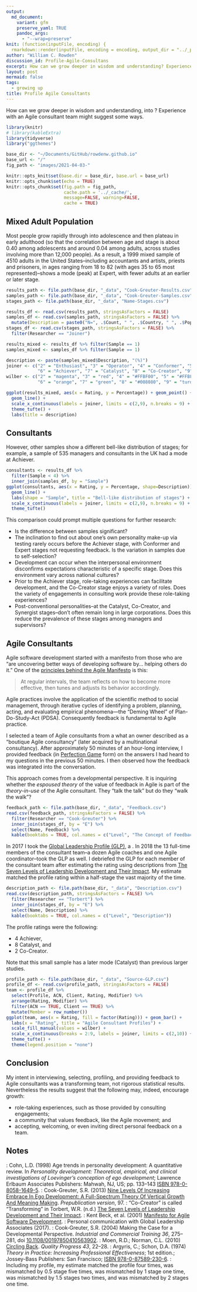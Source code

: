 ```yaml
---
output:
  md_document:
    variant: gfm
    preserve_yaml: TRUE
    pandoc_args:
      - "--wrap=preserve"
knit: (function(inputFile, encoding) {
  rmarkdown::render(inputFile, encoding = encoding, output_dir = "../_posts") })
author: "William C. Rowden"
discussion_id: Profile-Agile-Consultans
excerpt: How can we grow deeper in wisdom and understanding? Experience with an Agile consultant team might suggest some ways.
layout: post
mermaid: false
tags:
  - growing up
title: Profile Agile Consultants
---
```


How can we grow deeper in wisdom and understanding, into `["post logical" thinking]({% post_url 2021-03-14-Grown-Up-Thinking %})`{=markdown}? Experience with an Agile consultant team might suggest some ways.

```r
library(knitr)
# library(kableExtra)
library(tidyverse)
library("ggthemes")

base_dir <- "~/Documents/GitHub/rowdenw.github.io"
base_url <- "/"
fig_path <- "images/2021-04-03-"

knitr::opts_knit$set(base.dir = base_dir, base.url = base_url)
knitr::opts_chunk$set(echo = TRUE)
knitr::opts_chunk$set(fig.path = fig_path,
                      cache.path = '../_cache/',
                      message=FALSE, warning=FALSE,
                      cache = TRUE)
```

## Mixed Adult Population

Most people grow rapidly through `[development stages]({% post_url 2021-03-07-What-Is-Growing-Up %})`{=markdown} into adolescence and then plateau in early adulthood (so that the correlation between age and stage is about 0.40 among adolescents and around 0.04 among adults, across studies involving more than 12,000 people).`[^a]`{=markdown} As a result, a 1999 mixed sample of 4510 adults in the United States--including accountants and artists, priests and prisoners, in ages ranging from 18 to 82 (with ages 35 to 65 most represented)--shows a mode (peak) at Expert, with fewer adults at an earlier or later stage.`[^b]`{=markdown}

```r
results_path <- file.path(base_dir, "_data", "Cook-Greuter-Results.csv")
samples_path <- file.path(base_dir, "_data", "Cook-Greuter-Samples.csv")
stages_path <- file.path(base_dir, "_data", "Name-Stages.csv")

results_df <- read.csv(results_path, stringsAsFactors = FALSE)
samples_df <- read.csv(samples_path, stringsAsFactors = FALSE) %>%
  mutate(Description = paste0("N=", .$Count, " ", .$Country, " ", .$Population))
stages_df <- read.csv(stages_path, stringsAsFactors = FALSE) %>%
  filter(Researcher == "Joiner")
```

```r
results_mixed <- results_df %>% filter(Sample == 1)
samples_mixed <- samples_df %>% filter(Sample == 1)

description <- paste(samples_mixed$Description, "(%)")
joiner <- c("2" = "Enthusiast", "3" = "Operator", "4" = "Conformer", "5" = "Expert",
            "6" = "Achiever", "7" = "Catalyst", "8" = "Co-Creator", "9" = "Synergist")
wilber <- c("2" = "magenta", "3" = "red", "4" = "#FFBF00", "5" = "#FFBF00",
            "6" = "orange", "7" = "green", "8" = "#008080", "9" = "turquoise")

ggplot(results_mixed, aes(x = Rating, y = Percentage)) + geom_point() +
  geom_line() +
  scale_x_continuous(labels = joiner, limits = c(2,9), n.breaks = 9) +
  theme_tufte() +
  labs(title = description)
```

## Consultants

However, other samples show a different bell-like distribution of stages; for example, a sample of 535 managers and consultants in the UK had a mode at Achiever.`[^b]`{=markdown}

```r
consultants <- results_df %>%
  filter(Sample < 4) %>%
  inner_join(samples_df, by = "Sample")
ggplot(consultants, aes(x = Rating, y = Percentage, shape=Description)) + geom_point() +
  geom_line() +
  labs(shape = "Sample", title = "Bell-like distribution of stages") +
  scale_x_continuous(labels = joiner, limits = c(2,9), n.breaks = 9) +
  theme_tufte()
```

This comparison could prompt multiple questions for further research:

* Is the difference between samples significant?
* The inclination to find out about one's own personality make-up via testing rarely occurs before the Achiever stage, with Conformer and Expert stages not requesting feedback.`[^b]`{=markdown} Is the variation in samples due to self-selection?
* Development can occur when the interpersonal environment disconfirms expectations characteristic of a specific stage.`[^a]`{=markdown} Does this environment vary across national cultures?
* Prior to the Achiever stage, role-taking experiences can facilitate development,`[^a]`{=markdown} and the Co-Creator stage enjoys a variety of roles.`[^c]`{=markdown} Does the variety of engagements in consulting work provide these role-taking experiences?
* Post-conventional personalities--at the Catalyst, Co-Creator, and Synergist stages--don't often remain long in large corporations.`[^e]`{=markdown} Does this reduce the prevalence of these stages among managers and supervisors?

## Agile Consultants

Agile software development started with a manifesto from those who are "are uncovering better ways of developing software by... helping others do it."`[^d]`{=markdown} One of the [principles behind the Agile Manifesto](https://agilemanifesto.org/principles.html) is this:

> At regular intervals, the team reflects on how to become more effective, then tunes and adjusts
> its behavior accordingly.

Agile practices involve the application of the scientific method to social management, through iterative cycles of identifying a problem, planning, acting, and evaluating empirical phenomena—the “Deming Wheel” of Plan-Do-Study-Act (PDSA).`[^g]`{=markdown} Consequently feedback is fundamental to Agile practice.

I selected a team of Agile consultants from a what an owner described as a "boutique Agile consultancy" (later acquired by a multinational consultancy). After approximately 50 minutes of an hour-long interview, I provided feedback (in [Perfection Game](https://liveingreatness.com/core-protocols/perfection-game/) form) on the answers I had heard to my questions in the previous 50 minutes. I then observed how the feedback was integrated into the conversation.

This approach comes from a developmental perspective.`[^f]`{=markdown} It is inquiring whether the *espoused theory* of the value of feedback in Agile is part of the *theory-in-use* of the Agile consultant.`[^h]`{=markdown} They "talk the talk" but do they "walk the walk"?

```r
feedback_path <- file.path(base_dir, "_data", "Feedback.csv")
read.csv(feedback_path, stringsAsFactors = FALSE) %>%
  filter(Researcher == "Cook-Greuter") %>%
  inner_join(stages_df, by = "E") %>%
  select(Name, Feedback) %>%
  kable(booktabs = TRUE, col.names = c("Level", "The Concept of Feedback"))
```

In 2017 I took the [Global Leadership Profile (GLP)](https://www.gla.global/the-glp-overview/), a `[sentence completion profile]({% post_url 2021-03-07-What-Is-Growing-Up %})`{=markdown}. In 2018 the 13 full-time members of the consultant team--a dozen Agile coaches and one Agile coordinator--took the GLP as well. I debriefed the GLP for each member of the consultant team after estimating the rating using descriptions from [The Seven Levels of Leadership Development and Their Impact](https://www.gla.global/the-glp/levels-of-leadership-development/). My estimate matched the profile rating within a half-stage the vast majority of the time.`[^i]`{=markdown}

```r
description_path <- file.path(base_dir, "_data", "Description.csv")
read.csv(description_path, stringsAsFactors = FALSE) %>%
  filter(Researcher == "Torbert") %>%
  inner_join(stages_df, by = "E") %>%
  select(Name, Description) %>%
  kable(booktabs = TRUE, col.names = c("Level", "Description"))
```

The profile ratings were the following:

- 4 Achiever,
- 8 Catalyst, and
- 2 Co-Creator.

Note that this small sample has a later mode (Catalyst) than previous larger studies.

```r
profile_path <- file.path(base_dir, "_data", "Source-GLP.csv")
profile_df <- read.csv(profile_path, stringsAsFactors = FALSE)
team <- profile_df %>%
  select(Profile, ACN, Client, Rating, Modifier) %>%
  arrange(Rating, Modifier) %>%
  filter(ACN == TRUE, Client == TRUE) %>%
  mutate(Member = row_number())
ggplot(team, aes(x = Rating, fill = factor(Rating))) + geom_bar() +
  labs(x = "Rating", title = "Agile Consultant Profiles") +
  scale_fill_manual(values = wilber) +
  scale_x_continuous(breaks = 2:9, labels = joiner, limits = c(2,10)) +
  theme_tufte() +
  theme(legend.position = "none")
```

## Conclusion

My intent in interviewing, selecting, profiling, and providing feedback to Agile consultants was a transforming team, not rigorous statistical results. Nevertheless the results suggest that the following may, indeed, encourage growth:

* role-taking experiences, such as those provided by consulting engagements;
* a community that values feedback, like the Agile movement; and
* accepting, welcoming, or even inviting direct personal feedback on a team.

## Notes

`[^a]`{=markdown}: Cohn, L.D. (1998) Age trends in personality development: A quantitative review. In _Personality development: Theoretical, empirical, and clinical investigations of Loevinger’s conception of ego development_; Lawrence Erlbaum Associates Publishers: Mahwah, NJ, US; pp. 133–143 [ISBN 978-0-8058-1649-5](https://isbn.nu/9780805816495).
`[^b]`{=markdown}: Cook-Greuter, S.R. (2013) [Nine Levels Of Increasing Embrace In Ego Development: A Full-Spectrum Theory Of Vertical Growth And Meaning Making](http://www.cook-greuter.com/Cook-Greuter%209%20levels%20paper%20new%201.1'14%2097p%5B1%5D.pdf). *Prepublication version*, 97.
`[^c]`{=markdown}: "Co-Creator" is called "Transforming" in Torbert, W.R. (n.d.) [The Seven Levels of Leadership Development and Their Impact](https://www.gla.global/the-glp/levels-of-leadership-development/).
`[^d]`{=markdown}: Kent Beck, et al. (2001) [Manifesto for Agile Software Development](https://agilemanifesto.org/).
`[^e]`{=markdown}: Personal communication with Global Leadership Associates (2017).
`[^f]`{=markdown}: Cook‐Greuter, S.R. (2004) Making the Case for a Developmental Perspective. _Industrial and Commercial Training_  *36*, 275–281, doi [10.1108/00197850410563902](https://doi.org/10.1108/00197850410563902).
`[^g]`{=markdown}: Moen, R.D.; Norman, C.L. (2010) [Circling Back](http://www.apiweb.org/circling-back.pdf). _Quality Progress_ *43*, 22–28.
`[^h]`{=markdown}: Argyris, C.; Schon, D.A. (1974) _Theory in Practice: Increasing Professional Effectiveness_; 1st edition.; Jossey-Bass Publishers: San Francisco; [ISBN 978-0-87589-230-6](https://isbn.nu/9780875892306).
`[^i]`{=markdown}: Including my profile, my estimate matched the profile four times, was mismatched by 0.5 stage five times, was mismatched by 1 stage one time, was mismatched by 1.5 stages two times, and was mismatched by 2 stages one time.


